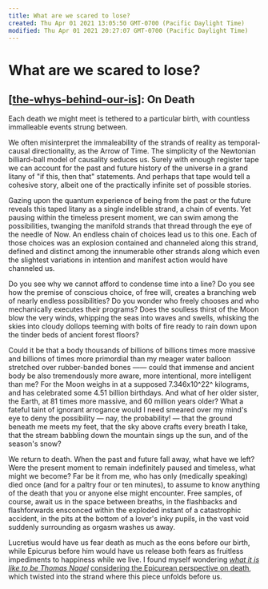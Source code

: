 ```yaml
---
title: What are we scared to lose?
created: Thu Apr 01 2021 13:05:50 GMT-0700 (Pacific Daylight Time)
modified: Thu Apr 01 2021 20:27:07 GMT-0700 (Pacific Daylight Time)
---
```


# What are we scared to lose?

## [[the-whys-behind-our-is]]: On Death

Each death we might meet is tethered to a particular birth, with countless immalleable events strung between.

We often misinterpret the immaleability of the strands of reality as temporal-causal directionality, as the Arrow of Time. The simplicity of the Newtonian billiard-ball model of causality seduces us. Surely with enough register tape we can account for the past and future history of the universe in a grand litany of "if this, then that" statements. And perhaps that tape would tell a cohesive story, albeit one of the practically infinite set of possible stories.

Gazing upon the quantum experience of being from the past or the future reveals this taped litany as a single indelible strand, a chain of events. Yet pausing within the timeless present moment, we can swim among the possibilities, twanging the manifold strands that thread through the eye of the needle of Now. An endless chain of choices lead us to this one. Each of those choices was an explosion contained and channeled along this strand, defined and distinct among the innumerable other strands along which even the slightest variations in intention and manifest action would have channeled us.

Do you see why we cannot afford to condense time into a line? Do you see how the premise of conscious choice, of free will, creates a branching web of nearly endless possibilities? Do you wonder who freely chooses and who mechanically executes their programs? Does the soulless thirst of the Moon blow the very winds, whipping the seas into waves and swells, whisking the skies into cloudy dollops teeming with bolts of fire ready to rain down upon the tinder beds of ancient forest floors?

Could it be that a body thousands of billions of billions times more massive and billions of times more primordial than my meager water balloon stretched over rubber-banded bones —— could that immense and ancient body be also tremendously more aware, more intentional, more intelligent than me? For the Moon weighs in at a supposed 7.346x10^22^ kilograms, and has celebrated some 4.51 billion birthdays. And what of her older sister, the Earth, at 81 times more massive, and 60 million years older? What a fateful taint of ignorant arrogance would I need smeared over my mind's eye to deny the possibility — nay, the probability! — that the ground beneath me meets my feet, that the sky above crafts every breath I take, that the stream babbling down the mountain sings up the sun, and of the season's snow?

We return to death. When the past and future fall away, what have we left? Were the present moment to remain indefinitely paused and timeless, what might we become? Far be it from me, who has only (medically speaking) died once (and for a paltry four or ten minutes), to assume to know anything of the death that you or anyone else might encounter. Free samples, of course, await us in the space between breaths, in the flashbacks and flashforwards ensconced within the exploded instant of a catastrophic accident, in the pits at the bottom of a lover's inky pupils, in the vast void suddenly surrounding as orgasm washes us away.

Lucretius would have us fear death as much as the eons before our birth, while Epicurus before him would have us release both fears as fruitless impediments to happiness while we live. I found myself wondering [_what it is like to be Thomas Nagel_](https://www.google.com/books/edition/_/fBGPBRX3JsQC?hl=en&gbpv=1&pg=PA165) [considering the Epicurean perspective on death](http://dbanach.com/death.htm), which twisted into the strand where this piece unfolds before us.

[//begin]: # "Autogenerated link references for markdown compatibility"
[the-whys-behind-our-is]: the-whys-behind-our-is "The Whys Behind our Is"
[//end]: # "Autogenerated link references"